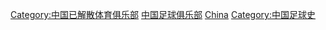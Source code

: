 {{Catnav|頁面分類|...|足球|各國足球|中國足球}}
{{Catnav|頁面分類|...|各國體育|各國足球|中國足球}}
{{Catnav|頁面分類|...|各國體育|中国体育|中國足球}}

[[Category:中国已解散体育俱乐部|Category:中国已解散体育俱乐部]]
[[Category:中国足球俱乐部|]]
[[Category:已解散的足球俱樂部|China]]
[[Category:中国足球史|Category:中国足球史]]